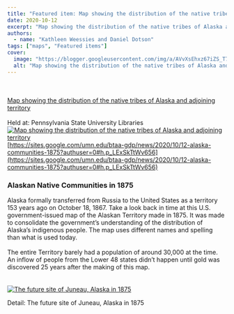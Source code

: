 ```yaml
---
title: "Featured item: Map showing the distribution of the native tribes of Alaska and adjoining territory"
date: 2020-10-12
excerpt: "Map showing the distribution of the native tribes of Alaska and adjoining territory Held at: Pennsylvania State University Libraries Alaskan Native Communities in 1875 Alaska formally transferred from Russia to the United States as a territory 153 years ago on October 18, 1867."
authors:
  - name: "Kathleen Weessies and Daniel Dotson"
tags: ["maps", "Featured items"]
cover:
  image: "https://blogger.googleusercontent.com/img/a/AVvXsEhxz67iZS_T7Uytv32Q6pmnMEiaJg7qpatoIuh8Y9N4hxsUjQyzzzK8gxIzHG0rUDz6a7Wzq3y07hdRRzkFvgb_aV9wwA-XFGVOcp7Cb1yxOlcaOxgJT1xun9VjzszizAYy6BdSKOj5FOIHEAcd2mOk9oUbBioXNXA7JSoparvkzC0iUw9yPCzWx6eMaA=w693-h544"
  alt: "Map showing the distribution of the native tribes of Alaska and adjoining territory"
---
```


<br/><br/>[Map showing the distribution of the native tribes of Alaska and adjoining territory](https://www.google.com/url?q=https%3A%2F%2Fgeo.btaa.org%2Fcatalog%2F16bdaacd-79a8-46b7-98d2-1020bacef415&amp;sa=D&amp;sntz=1&amp;usg=AFQjCNHf13A4Hj7uVOdIhDf_t4vkKoCopw) <br/><br/>Held at: Pennsylvania State University Libraries<br/><a href="https://blogger.googleusercontent.com/img/a/AVvXsEhxz67iZS_T7Uytv32Q6pmnMEiaJg7qpatoIuh8Y9N4hxsUjQyzzzK8gxIzHG0rUDz6a7Wzq3y07hdRRzkFvgb_aV9wwA-XFGVOcp7Cb1yxOlcaOxgJT1xun9VjzszizAYy6BdSKOj5FOIHEAcd2mOk9oUbBioXNXA7JSoparvkzC0iUw9yPCzWx6eMaA=s1280"><img alt="Map showing the distribution of the native tribes of Alaska and adjoining territory" src="https://blogger.googleusercontent.com/img/a/AVvXsEhxz67iZS_T7Uytv32Q6pmnMEiaJg7qpatoIuh8Y9N4hxsUjQyzzzK8gxIzHG0rUDz6a7Wzq3y07hdRRzkFvgb_aV9wwA-XFGVOcp7Cb1yxOlcaOxgJT1xun9VjzszizAYy6BdSKOj5FOIHEAcd2mOk9oUbBioXNXA7JSoparvkzC0iUw9yPCzWx6eMaA=w693-h544"/></a><br/>[https://sites.google.com/umn.edu/btaa-gdp/news/2020/10/12-alaska-communities-1875?authuser=0#h.p_LExSkTtWv656](https://sites.google.com/umn.edu/btaa-gdp/news/2020/10/12-alaska-communities-1875?authuser=0#h.p_LExSkTtWv656)

### Alaskan Native Communities in 1875

Alaska formally transferred from Russia to the United States as a territory 153 years ago on October 18, 1867. Take a look back in time at this U.S. government-issued map of the Alaskan Territory made in 1875. It was made to consolidate the government’s understanding of the distribution of Alaska’s indigenous people. The map uses different names and spelling than what is used today.<br/><br/>The entire Territory barely had a population of around 30,000 at the time. An inflow of people from the Lower 48 states didn’t happen until gold was discovered 25 years after the making of this map.<br/><br/><br/><a href="https://blogger.googleusercontent.com/img/a/AVvXsEjd_AIUJipLLId1ZFqkU5QtC3JoKNxLiP8iJdbFLIo1Mg9O0tusyOYFo0X4uXNkWvd9dNBLd6LznD70wwa3lU94-cG2CywIwtvC5L07kzgIKyB8abHIihc7bBgWmfqW49AmXRUnyTdKb9NGuuoHn9mY8rOFbb97_HMRJ6877Qvpgk3YzJj753Q_yiHNYw=s722"><img alt="The future site of Juneau, Alaska in 1875" src="https://blogger.googleusercontent.com/img/a/AVvXsEjd_AIUJipLLId1ZFqkU5QtC3JoKNxLiP8iJdbFLIo1Mg9O0tusyOYFo0X4uXNkWvd9dNBLd6LznD70wwa3lU94-cG2CywIwtvC5L07kzgIKyB8abHIihc7bBgWmfqW49AmXRUnyTdKb9NGuuoHn9mY8rOFbb97_HMRJ6877Qvpgk3YzJj753Q_yiHNYw=w787-h477"/></a><br/>

Detail: The future site of Juneau, Alaska in 1875
